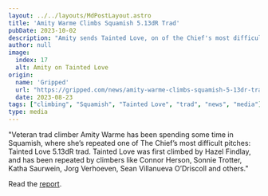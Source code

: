 ```yaml
---
layout: ../../layouts/MdPostLayout.astro
title: 'Amity Warme Climbs Squamish 5.13dR Trad'
pubDate: 2023-10-02
description: "Amity sends Tainted Love, on of the Chief's most difficult pitches..."
author: null
image: 
  index: 17
  alt: Amity on Tainted Love
origin: 
  name: 'Gripped'
  url: "https://gripped.com/news/amity-warme-climbs-squamish-5-13dr-trad/"
  date: 2023-08-23
tags: ["climbing", "Squamish", "Tainted Love", "trad", "news", "media"]
type: media
---
```

"Veteran trad climber Amity Warme has been spending some time in Squamish, where she’s repeated one of The Chief’s most difficult pitches: Tainted Love 5.13dR trad. Tainted Love was first climbed by Hazel Findlay, and has been repeated by climbers like Connor Herson, Sonnie Trotter, Katha Saurwein, Jorg Verhoeven, Sean Villanueva O’Driscoll and others."

Read the [report](https://gripped.com/news/amity-warme-climbs-squamish-5-13dr-trad/).